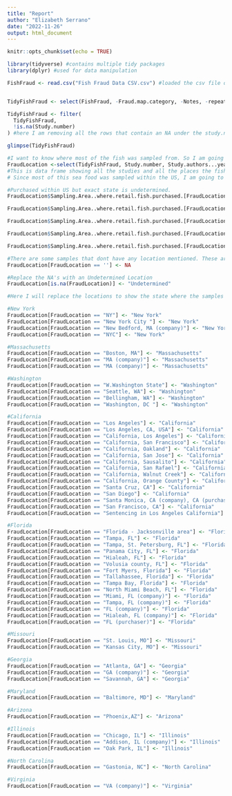 ```yaml
---
title: "Report"
author: "Elizabeth Serrano"
date: "2022-11-26"
output: html_document
---
```


```r
knitr::opts_chunk$set(echo = TRUE)

library(tidyverse) #contains multiple tidy packages 
library(dplyr) #used for data manipulation 
```

```r
FishFraud <- read.csv("Fish Fraud Data CSV.csv") #loaded the csv file of the raw data into r 


TidyFishFraud <- select(FishFraud, -Fraud.map.category, -Notes, -repeat., -Species.Geographic.Range, -Amount.of.processing, -Website, -Reference, -In.fraud.map., -In.endnote., -Fraud.Map.ID., -Potentially.Farmed., -farmed.n, -X, -X.1, -X.2, -X.3, -X.4, -X.5, -X.6, -X.7, -X.8) #i removed these columns as i determined that they were either irrelevant to what I wanted to asnwer, or there wasnt enough data in these columns to do anything with it 

TidyFishFraud <- filter(
  TidyFishFraud, 
  !is.na(Study.number)
) #here I am removing all the rows that contain an NA under the study.number column. 

glimpse(TidyFishFraud)


```
```r
#I want to know where most of the fish was sampled from. So I am going to need to create a data frame that takes the studies columns and the locations of the purchased fish 
FraudLocation <-select(TidyFishFraud, Study.number, Study.authors...year, Sampling.Area..where.retail.fish.purchased.)
#This is data frame showing all the studies and all the places the fish from those studies were bought from (location) 
# Since most of this sea food was sampled within the US, I am going to try to standardize these entries to show the locations (states within the US) where the seafood came from. 

#Purchased within US but exact state is undetermined. 
FraudLocation$Sampling.Area..where.retail.fish.purchased.[FraudLocation$Sampling.Area..where.retail.fish.purchased.== "USA"] <- "USA (state undetermined)"

FraudLocation$Sampling.Area..where.retail.fish.purchased.[FraudLocation$Sampling.Area..where.retail.fish.purchased.== "US"] <- "USA (state undetermined)"

FraudLocation$Sampling.Area..where.retail.fish.purchased.[FraudLocation$Sampling.Area..where.retail.fish.purchased.== "21 states"] <- "USA (state undetermined)"

FraudLocation$Sampling.Area..where.retail.fish.purchased.[FraudLocation$Sampling.Area..where.retail.fish.purchased.== "United States"] <- "USA (state undetermined)"

FraudLocation$Sampling.Area..where.retail.fish.purchased.[FraudLocation$Sampling.Area..where.retail.fish.purchased.== "medium size city in SE US"] <- "USA (state undetermined)"

#There are some samples that dont have any location mentioned. These are empty strings and I will replace them with NA. 
FraudLocation[FraudLocation == ''] <- NA

#Replace the NA's with an Undetermined Location 
FraudLocation[is.na(FraudLocation)] <- "Undetermined"

#Here I will replace the locations to show the state where the samples were retrieved from 

#New York
FraudLocation[FraudLocation == "NY"] <- "New York"
FraudLocation[FraudLocation == "New York City "] <- "New York"
FraudLocation[FraudLocation == "New Bedford, MA (company)"] <- "New York"
FraudLocation[FraudLocation == "NYC"] <- "New York"

#Massachusetts
FraudLocation[FraudLocation == "Boston, MA"] <- "Massachusetts"
FraudLocation[FraudLocation == "MA (company)"] <- "Massachusetts"
FraudLocation[FraudLocation == "MA (company)"] <- "Massachusetts"

#Washington 
FraudLocation[FraudLocation == "W.Washington State"] <- "Washington"
FraudLocation[FraudLocation == "Seattle, WA"] <- "Washington"
FraudLocation[FraudLocation == "Bellingham, WA"] <- "Washington"
FraudLocation[FraudLocation == "Washington, DC "] <- "Washington"

#California
FraudLocation[FraudLocation == "Los Angeles"] <- "California"
FraudLocation[FraudLocation == "Los Angeles, CA, USA"] <- "California"
FraudLocation[FraudLocation == "California, Los Angeles"] <- "California"
FraudLocation[FraudLocation == "California, San Francisco"] <- "California"
FraudLocation[FraudLocation == "California, Oakland"] <- "California"
FraudLocation[FraudLocation == "California, San Jose"] <- "California"
FraudLocation[FraudLocation == "California, Sausalito"] <- "California"
FraudLocation[FraudLocation == "California, San Rafael"] <- "California"
FraudLocation[FraudLocation == "California, Walnut Creek"] <- "California"
FraudLocation[FraudLocation == "California, Orange County"] <- "California"
FraudLocation[FraudLocation == "Santa Cruz, CA"] <- "California"
FraudLocation[FraudLocation == "San Diego"] <- "California"
FraudLocation[FraudLocation == "Santa Monica, CA (company), CA (purchaser)"] <- "California"
FraudLocation[FraudLocation == "San Francisco, CA"] <- "California"
FraudLocation[FraudLocation == "Sentencing in Los Angeles California"] <- "California"

#Florida 
FraudLocation[FraudLocation == "Florida - Jacksonville area"] <- "Florida"
FraudLocation[FraudLocation == "Tampa, FL"] <- "Florida"
FraudLocation[FraudLocation == "Tampa, St. Petersburg, FL"] <- "Florida"
FraudLocation[FraudLocation == "Panama City, FL"] <- "Florida"
FraudLocation[FraudLocation == "Hialeah, FL"] <- "Florida"
FraudLocation[FraudLocation == "Volusia county, FL"] <- "Florida"
FraudLocation[FraudLocation == "Fort Myers, Florida"] <- "Florida"
FraudLocation[FraudLocation == "Tallahassee, Florida"] <- "Florida"
FraudLocation[FraudLocation == "Tampa Bay, Florida"] <- "Florida"
FraudLocation[FraudLocation == "North Miami Beach, FL"] <- "Florida"
FraudLocation[FraudLocation == "Miami, FL (company)"] <- "Florida"
FraudLocation[FraudLocation == "Tampa, FL (company)"] <- "Florida"
FraudLocation[FraudLocation == "FL (company)"] <- "Florida"
FraudLocation[FraudLocation == "Hialeah, FL (company)"] <- "Florida"
FraudLocation[FraudLocation == "FL (purchaser)"] <- "Florida"

#Missouri 
FraudLocation[FraudLocation == "St. Louis, MO"] <- "Missouri"
FraudLocation[FraudLocation == "Kansas City, MO"] <- "Missouri"

#Georgia
FraudLocation[FraudLocation == "Atlanta, GA"] <- "Georgia"
FraudLocation[FraudLocation == "GA (company)"] <- "Georgia"
FraudLocation[FraudLocation == "Savannah, GA"] <- "Georgia"

#Maryland 
FraudLocation[FraudLocation == "Baltimore, MD"] <- "Maryland"

#Arizona 
FraudLocation[FraudLocation == "Phoenix,AZ"] <- "Arizona"

#Illinois 
FraudLocation[FraudLocation == "Chicago, IL"] <- "Illinois"
FraudLocation[FraudLocation == "Addison, IL (company)"] <- "Illinois"
FraudLocation[FraudLocation == "Oak Park, IL"] <- "Illinois"

#North Carolina 
FraudLocation[FraudLocation == "Gastonia, NC"] <- "North Carolina"

#Virginia 
FraudLocation[FraudLocation == "VA (company)"] <- "Virginia"




```

